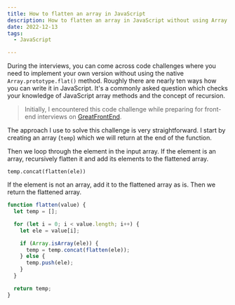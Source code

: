 ```yaml
---
title: How to flatten an array in JavaScript
description: How to flatten an array in JavaScript without using Array.prototype.flat()
date: 2022-12-13
tags:
  - JavaScript

---
```


During the interviews, you can come across code challenges where you need to implement your own version without using the native `Array.prototype.flat()` method. Roughly there are nearly ten ways how you can write it in JavaScript. It's a commonly asked question which checks your knowledge of JavaScript array methods and the concept of recursion.

> Initially, I encountered this code challenge while preparing for front-end interviews on [GreatFrontEnd](https://www.greatfrontend.com/?fpr=edvins).

The approach I use to solve this challenge is very straightforward. I start by creating an array (`temp`) which we will return at the end of the function.

Then we loop through the element in the input array. If the element is an array, recursively flatten it and add its elements to the flattened array.

```
temp.concat(flatten(ele))
```

If the element is not an array, add it to the flattened array as is. Then we return the flattened array.

```js
function flatten(value) {
  let temp = [];

  for (let i = 0; i < value.length; i++) {
    let ele = value[i];

    if (Array.isArray(ele)) {
      temp = temp.concat(flatten(ele));
    } else {
      temp.push(ele);
    }
  }

  return temp;
}
```
